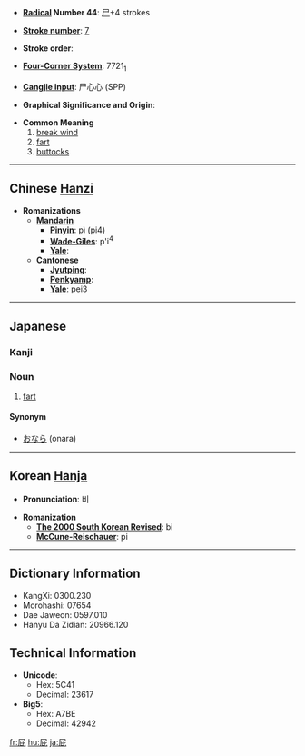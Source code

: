 * '''[[Wiktionary:Chinese radical index| Radical]] Number 44''': [[Wiktionary:Chinese radical index 尸|尸]]+4 strokes

* '''[[Wiktionary:Chinese total strokes index|Stroke number]]''': [[Wiktionary:Chinese total strokes index 7|7]]

* '''Stroke order''': 

* '''[[Wiktionary:Chinese four corner index|Four-Corner System]]''': 7721<sub>1</sub>

* '''[[Wiktionary:Chinese Cangjie index|Cangjie input]]''': 尸心心 (SPP)

* '''Graphical Significance and Origin''': 

* '''Common Meaning'''
*#[[break wind]]
*# [[fart]]
*# [[buttock]]s

----

== Chinese [[Hanzi]] ==

* '''Romanizations'''
** '''[[Mandarin]]'''
*** '''[[Pinyin]]''': pì (pi4)
*** '''[[Wade-Giles]]''': p'i<sup>4</sup>
*** '''[[Yale]]''': 
** '''[[Cantonese]]'''
*** '''[[Jyutping]]''':
*** '''[[Penkyamp]]''': 
*** '''[[Yale]]''': pei3
 

----

== Japanese ==
===Kanji===
{{kanji|[[ひ]] ([[hi]])|[[へ]] ([[he]])}}

===Noun===
{{janoun|へ|he}}
# [[fart]]

====Synonym====
*[[おなら]] (onara)

----

== Korean [[Hanja]] ==

* '''Pronunciation''': 비

* '''Romanization'''
** '''[[The 2000 South Korean Revised Romanization|The 2000 South Korean Revised]]''': bi
** '''[[McCune-Reischauer]]''': pi

----

== Dictionary Information ==

* KangXi: 0300.230
* Morohashi: 07654
* Dae Jaweon: 0597.010
* Hanyu Da Zidian: 20966.120

== Technical Information ==

* '''Unicode''':
** Hex: 5C41
** Decimal: 23617
* '''Big5''':
** Hex: A7BE
** Decimal: 42942

[[fr:屁]]
[[hu:屁]]
[[ja:屁]]